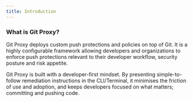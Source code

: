 ```yaml
---
title: Introduction
---
```


### What is Git Proxy?

Git Proxy deploys custom push protections and policies on top of Git. It is a highly configurable framework allowing developers and organizations to enforce push protections relevant to their developer workflow, security posture and risk appetite.

Git Proxy is built with a developer-first mindset. By presenting simple-to-follow remediation instructions in the CLI/Terminal, it minimises the friction of use and adoption, and keeps developers focused on what matters; committing and pushing code.